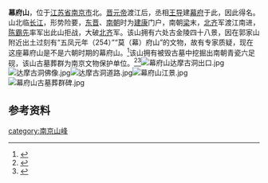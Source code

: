 {{Infobox mountain
| Location = {{CHN}}[[江苏省|江苏省]][[南京市|南京市]]
| photo=
|elevation_m=
}}
'''幕府山'''，位于[[江苏省|江苏省]][[南京市|南京市]]北。[[晋元帝|晋元帝]]渡江后，丞相[[王导|王导]]建[[幕府|幕府]]于此，因此得名。山北临[[长江|长江]]，形势险要，[[东晋|东晋]]、[[南朝|南朝]]时为[[建康|建康]]门户，南朝[[梁|梁]]末，[[北齐|北齐]]军渡江南进，[[陈霸先|陈霸先]]率军出此山拒战，大破[[北齐|北齐]]军。该山拥有六处古金陵四十八景，因在郭家山附近出土过刻有“五凤元年（254）”“莫（幕）府山”的文物，故有专家质疑，现在这座幕府山是不是六朝时期的幕府山。<ref>{{cite web|url=http://js.ifeng.com/a/20161219/5243394_0.shtml|title=六朝的幕府山和现在的幕府山并非一座 明代后逐渐缩小|publisher=凤凰网|date=2016-12-19}}</ref>该山拥有被毁古墓中挖掘出南朝青瓷六足砚，该山古墓葬群为南京文物保护单位。<ref>{{cite web|url=http://wgxj.nanjing.gov.cn/zwgk/wwbhml/201802/t20180202_796351.html|title=南京市文物保护单位名单（358处、368点）|publisher=南京市政府|archive-url=http://www.freezepage.com/1604738247XYLGYPEUVH|archive-date=2020-11-07}}</ref><ref>{{cite web|url=http://news.sina.com.cn/s/2007-06-07/073111974408s.shtml|title=幕府山古墓葬挖出个六足砚|publisher=新浪|date=2007-06-07|access-date=2020-11-07|archive-date=2021-05-08|archive-url=https://web.archive.org/web/20210508102614/http://news.sina.com.cn/s/2007-06-07/073111974408s.shtml}}</ref>[[File:幕府山达摩古洞出口.jpg|thumb]][[File:达摩古洞佛像.jpg|thumb]][[File:达摩古洞道路.jpg|thumb]][[File:幕府山江景.jpg|thumb]][[File:幕府山古墓葬群碑.jpg|thumb]]
==参考资料==
{{reflist}}

{{金陵四十八景}}
{{nanjing-stub}}
[[category:南京山峰|category:南京山峰]]